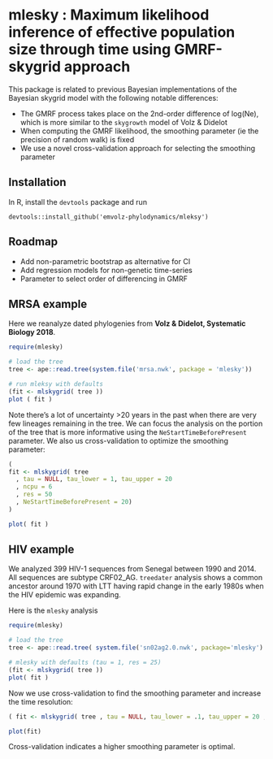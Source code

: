 # mlesky : Maximum likelihood inference of effective population size through time using GMRF-skygrid approach

This package is related to previous Bayesian implementations of the Bayesian skygrid model with the following notable differences: 

* The GMRF process takes place on the 2nd-order difference of log(Ne), which is more similar to the `skygrowth` model of Volz & Didelot 
* When computing the GMRF likelihood, the smoothing parameter (ie the precision of random walk) is fixed
* We use a novel cross-validation approach for selecting the smoothing parameter 

## Installation

In R, install the `devtools` package and run 
```
devtools::install_github('emvolz-phylodynamics/mleksy')
```

## Roadmap 

* Add non-parametric bootstrap as alternative for CI
* Add regression models for non-genetic time-series 
* Parameter to select order of differencing in GMRF 

## MRSA example 

Here we reanalyze dated phylogenies from __Volz & Didelot, Systematic Biology 2018__. 

```r
require(mlesky)

# load the tree
tree <- ape::read.tree(system.file('mrsa.nwk', package = 'mlesky'))

# run mleksy with defaults
(fit <- mlskygrid( tree ))
plot ( fit )

```

Note there's a lot of uncertainty >20 years in the past when there are very few lineages remaining in the tree. We can focus the analysis on the portion of the tree that is more informative using the `NeStartTimeBeforePresent` parameter. 
We also us cross-validation to optimize the smoothing parameter: 
```r
(
fit <- mlskygrid( tree
  , tau = NULL, tau_lower = 1, tau_upper = 20
  , ncpu = 6
  , res = 50
  , NeStartTimeBeforePresent = 20)
)

plot( fit )
```

## HIV example 

We analyzed 399 HIV-1 sequences from Senegal between 1990 and 2014. 
All sequences are subtype CRF02_AG. `treedater` analysis shows a common ancestor around 1970 with LTT having rapid change in the early 1980s when the HIV epidemic was expanding. 

Here is the `mlesky` analysis 

```r
require(mlesky)

# load the tree 
tree <- ape::read.tree( system.file('sn02ag2.0.nwk', package='mlesky') )

# mlesky with defaults (tau = 1, res = 25)
(fit <- mlskygrid( tree ))
plot( fit )
```

Now we use cross-validation to find the smoothing parameter and increase the time resolution: 

```r
( fit <- mlskygrid( tree , tau = NULL, tau_lower = .1, tau_upper = 20 , ncpu = 6, res = 100) )

plot(fit) 
```

Cross-validation indicates a higher smoothing parameter is optimal. 
